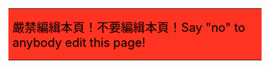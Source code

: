 {| border=3
| style="background:#ff3322" |<font size=5 color=black>嚴禁編緝本頁！不要編緝本頁！Say "no" to anybody edit this page!</font>
|}